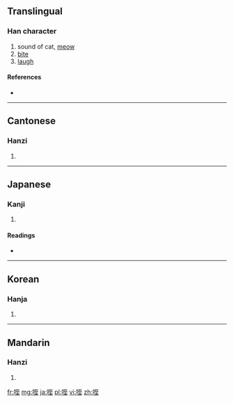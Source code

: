 ==Translingual==

===Han character===
{{Han char|rn=30|rad=口|as=06|sn=9|four=6101<sub>4</sub>|canj=口一戈土 (RMIG)}}

# sound of cat, [[meow]]
# [[bite]]
# [[laugh]]

====References====
* {{Han ref|kx=0186.070|dkj=03534|dj=0405.290|hdz=10614.040|uh=54A5|ud=21669|bh=CDFD|bd=52733}}

----

==Cantonese==

===Hanzi===
{{yue-hanzi|jyut=|y=jat6, hei3}}

# {{defn|lang=yue|sort=口06}}

----

==Japanese==

===Kanji===
{{ja-kanji|grade=|rs=口06}}

# {{defn|lang=ja|sort=口06}}

====Readings====
* {{ja-readings|on=[[き]] (ki), [[てつ]] (tetsu), [[し]] (shi)|kun=[[わらう]] (warau), [[かむ]] (kamu), [[とまる]] (tomaru)}}

----

==Korean==

===Hanja===
{{ko-hanja|hangeul=희|rv=hui|mr=hŭi}}

# {{defn|lang=ko|sort=口06}}

----

==Mandarin==

===Hanzi===
{{cmn-hanzi|pin=[[dié]] ([[die2]]), [[xì]] ([[xi4]])|wg=tieh<sup>2</sup>, hsi<sup>4</sup>}}

# {{defn|lang=cmn|sort=口06}}

[[fr:咥]]
[[mg:咥]]
[[ja:咥]]
[[pl:咥]]
[[vi:咥]]
[[zh:咥]]